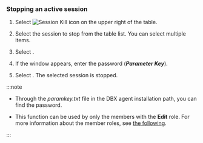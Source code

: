 ### Stopping an active session

1. Select ![Session Kill icon](/img/ico-kill-session.svg) on the upper right of the table.

2. Select the session to stop from the table list. You can select multiple items.

3. Select <Cmdname sid="stop" className="uitext" />.

4. If the <Cmdname sid="session_kill" className="uitext" /> window appears, enter the password (***Parameter Key***).

   <ImgLang img='db-kill-session-confirm.png' desc='Session Kill' />

5. Select <Cmdname sid="apply" className="uitext" />. The selected session is stopped.

:::note

- Through the _paramkey.txt_ file in the DBX agent installation path, you can find the password.

- This function can be used by only the members with the **Edit** role. For more information about the member roles, see [the following](../project/project-structure#project-auth).

:::
